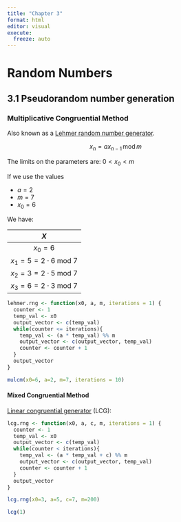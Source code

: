 ```yaml
---
title: "Chapter 3"
format: html
editor: visual
execute:
  freeze: auto
---
```


# Random Numbers

## 3.1 Pseudorandom number generation

### Multiplicative Congruential Method

Also known as a [Lehmer random number generator](https://en.wikipedia.org/wiki/Lehmer_random_number_generator).

$$
x_n = a x_{n-1} \,\text{mod}\, m
$$

The limits on the parameters are: $0 < x_0 <m$

If we use the values

-   $a = 2$
-   $m = 7$
-   $x_0 = 6$

We have:

|                $X$                 |
|:----------------------------------:|
|              $x_0=6$               |
| $x_1=5=2 \cdot 6 \;\text{mod}\; 7$ |
| $x_2=3=2 \cdot 5 \;\text{mod}\; 7$ |
| $x_3=6=2 \cdot 3 \;\text{mod}\; 7$ |

```r
lehmer.rng <- function(x0, a, m, iterations = 1) {
  counter <- 1
  temp_val <- x0
  output_vector <- c(temp_val)
  while(counter <= iterations){
    temp_val <- (a * temp_val) %% m
    output_vector <- c(output_vector, temp_val)
    counter <- counter + 1
  }
  output_vector
}
```

```r
mulcm(x0=6, a=2, m=7, iterations = 10)
```

#### Mixed Congruential Method

[Linear congruential generator](https://en.wikipedia.org/wiki/Linear_congruential_generator) (LCG):

```r
lcg.rng <- function(x0, a, c, m, iterations = 1) {
  counter <- 1
  temp_val <- x0
  output_vector <- c(temp_val)
  while(counter < iterations){
    temp_val <- (a * temp_val + c) %% m
    output_vector <- c(output_vector, temp_val)
    counter <- counter + 1
  }
  output_vector
}
```

```r
lcg.rng(x0=3, a=5, c=7, m=200)
```

```r
lcg(1)
```
